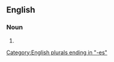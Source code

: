 ==English==

===Noun===
{{head|en|noun form}}

# {{plural of|en|activeness}}

[[Category:English plurals ending in "-es"]]